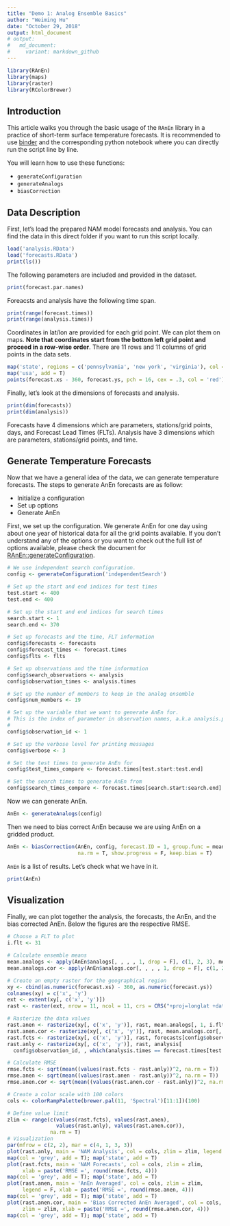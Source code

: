 ```yaml
---
title: "Demo 1: Analog Ensemble Basics"
author: "Weiming Hu"
date: "October 29, 2018"
output: html_document
# output: 
#   md_document:
#     variant: markdown_github
---
```


```r
library(RAnEn)
library(maps)
library(raster)
library(RColorBrewer)
```

## Introduction

This article walks you through the basic usage of the `RAnEn` library in a practice of short-term surface temperature forecasts. It is recommended to use [binder](https://mybinder.org/badge.svg) and the corresponding python notebook where you can directly run the script line by line.

You will learn how to use these functions:

- `generateConfiguration`
- `generateAnalogs`
- `biasCorrection`

## Data Description

First, let's load the prepared NAM model forecasts and analysis. You can find the data in this direct folder if you want to run this script locally.

```r
load('analysis.RData')
load('forecasts.RData')
print(ls())
```

The following parameters are included and provided in the dataset.

```r
print(forecast.par.names)
```

Foreacsts and analysis have the following time span.

```r
print(range(forecast.times))
print(range(analysis.times))
```

Coordinates in lat/lon are provided for each grid point. We can plot them on maps. **Note that coordinates start from the bottom left grid point and proceed in a row-wise order**. There are 11 rows and 11 columns of grid points in the data sets.

```r
map('state', regions = c('pennsylvania', 'new york', 'virginia'), col = 'grey')
map('usa', add = T)
points(forecast.xs - 360, forecast.ys, pch = 16, cex = .3, col = 'red')
```

Finally, let's look at the dimensions of forecasts and analysis.

```r
print(dim(forecasts))
print(dim(analysis))
```

Forecasts have 4 dimensions which are parameters, stations/grid points, days, and Forecast Lead Times (FLTs). Analysis have 3 dimensions which are parameters, stations/grid points, and time.

## Generate Temperature Forecasts

Now that we have a general idea of the data, we can generate temperature forecasts. The steps to generate AnEn forecasts are as follow:

- Initialize a configuration
- Set up options
- Generate AnEn

First, we set up the configuration. We generate AnEn for one day using about one year of historical data for all the grid points available. If you don't understand any of the options or you want to check out the full list of options available, please check the
document for [RAnEn::generateConfiguration](https://weiming-hu.github.io/AnalogsEnsemble/R/reference/generateConfiguration.html).

```r
# We use independent search configuration.
config <- generateConfiguration('independentSearch')

# Set up the start and end indices for test times
test.start <- 400
test.end <- 400

# Set up the start and end indices for search times
search.start <- 1
search.end <- 370

# Set up forecasts and the time, FLT information
config$forecasts <- forecasts
config$forecast_times <- forecast.times
config$flts <- flts

# Set up observations and the time information
config$search_observations <- analysis
config$observation_times <- analysis.times

# Set up the number of members to keep in the analog ensemble
config$num_members <- 19

# Set up the variable that we want to generate AnEn for.
# This is the index of parameter in observation names, a.k.a analysis.par.names.
#
config$observation_id <- 1

# Set up the verbose level for printing messages
config$verbose <- 3

# Set the test times to generate AnEn for
config$test_times_compare <- forecast.times[test.start:test.end]

# Set the search times to generate AnEn from
config$search_times_compare <- forecast.times[search.start:search.end]
```

Now we can generate AnEn.

```r
AnEn <- generateAnalogs(config)
```

Then we need to bias correct AnEn because we are using AnEn on a gridded product.

```r
AnEn <- biasCorrection(AnEn, config, forecast.ID = 1, group.func = mean,
                       na.rm = T, show.progress = F, keep.bias = T)
```

`AnEn` is a list of results. Let's check what we have in it.

```r
print(AnEn)
```

## Visualization

Finally, we can plot together the analysis, the forecasts, the AnEn, and the bias corrected AnEn. Below the figures are the respective RMSE.

```r
# Choose a FLT to plot
i.flt <- 31

# Calculate ensemble means
mean.analogs <- apply(AnEn$analogs[, , , , 1, drop = F], c(1, 2, 3), mean, na.rm = T)
mean.analogs.cor <- apply(AnEn$analogs.cor[, , , , 1, drop = F], c(1, 2, 3), mean, na.rm = T)

# Create an empty raster for the geographical region
xy <- cbind(as.numeric(forecast.xs) - 360, as.numeric(forecast.ys))
colnames(xy) = c('x', 'y')
ext <- extent(xy[, c('x', 'y')])
rast <- raster(ext, nrow = 11, ncol = 11, crs = CRS("+proj=longlat +datum=WGS84"))

# Rasterize the data values
rast.anen <- rasterize(xy[, c('x', 'y')], rast, mean.analogs[, 1, i.flt], fun = mean)
rast.anen.cor <- rasterize(xy[, c('x', 'y')], rast, mean.analogs.cor[, 1, i.flt], fun = mean)
rast.fcts <- rasterize(xy[, c('x', 'y')], rast, forecasts[config$observation_id, , test.start, i.flt], fun = mean)
rast.anly <- rasterize(xy[, c('x', 'y')], rast, analysis[
  config$observation_id, , which(analysis.times == forecast.times[test.start] + flts[i.flt])], fun = mean)

# Calculate RMSE
rmse.fcts <- sqrt(mean((values(rast.fcts - rast.anly))^2, na.rm = T))
rmse.anen <- sqrt(mean((values(rast.anen - rast.anly))^2, na.rm = T))
rmse.anen.cor <- sqrt(mean((values(rast.anen.cor - rast.anly))^2, na.rm = T))

# Create a color scale with 100 colors
cols <- colorRampPalette(brewer.pal(11, 'Spectral')[11:1])(100)

# Define value limit
zlim <- range(c(values(rast.fcts), values(rast.anen),
                values(rast.anly), values(rast.anen.cor)),
              na.rm = T)
# Visualization
par(mfrow = c(2, 2), mar = c(4, 1, 3, 3))
plot(rast.anly, main = 'NAM Analysis', col = cols, zlim = zlim, legend = F)
map(col = 'grey', add = T); map('state', add = T)
plot(rast.fcts, main = 'NAM Forecasts', col = cols, zlim = zlim,
     xlab = paste('RMSE =', round(rmse.fcts, 4)))
map(col = 'grey', add = T); map('state', add = T)
plot(rast.anen, main = 'AnEn Averaged', col = cols, zlim = zlim,
     legend = F, xlab = paste('RMSE =', round(rmse.anen, 4)))
map(col = 'grey', add = T); map('state', add = T)
plot(rast.anen.cor, main = 'Bias Corrected AnEn Averaged', col = cols,
     zlim = zlim, xlab = paste('RMSE =', round(rmse.anen.cor, 4)))
map(col = 'grey', add = T); map('state', add = T)
```


